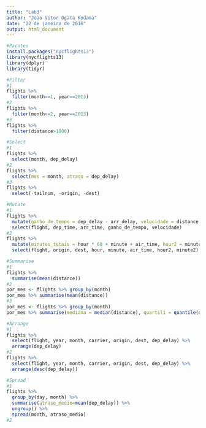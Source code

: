 ```yaml
---
title: "Lab3"
author: "Joao Vitor Ogata Kodama"
date: "22 de janeiro de 2016"
output: html_document
---
```


```r
#Pacotes
install.packages("nycflights13")
library(nycflights13)
library(dplyr)
library(tidyr)
```

```r
#Filter
#1
flights %>% 
  filter(month==1, year==2013)
#2
flights %>% 
  filter(month<=2, year==2013)
#3
flights %>% 
  filter(distance>1000)
```

```r
#Select
#1
flights %>% 
  select(month, dep_delay)
#2
flights %>% 
  select(mes = month, atraso = dep_delay)
#3
flights %>% 
  select(-tailnum, -origin, -dest)
```

```r
#Mutate
#1
flights %>% 
  mutate(ganho_de_tempo = dep_delay - arr_delay, velocidade = distance / air_time * 60) %>% 
  select(flight, dep_time, arr_time, ganho_de_tempo, velocidade)
#2
flights %>% 
  mutate(minutos_totais = hour * 60 + minute + air_time, hour2 = minutos_totais %/% 60, minute2 = minutos_totais %% 60) %>% 
  select(flight, origin, dest, hour, minute, air_time, hour2, minute2)
```

```r
#Summarise
#1
flights %>% 
  summarise(mean(distance))
#2
por_mes <- flights %>% group_by(month)
por_mes %>% summarise(mean(distance))
#3
por_mes <- flights %>% group_by(month)
por_mes %>% summarise(mediana = median(distance), quartil1 = quantile(distance, probs = c(0.25), na.rm = FALSE), media = mean(distance), quartil3 = quantile(distance, probs = c(0.75), na.rm = FALSE))
```

```r
#Arrange
#1
flights %>% 
  select(flight, year, month, carrier, origin, dest, dep_delay) %>% 
  arrange(dep_delay)
#2
flights %>% 
  select(flight, year, month, carrier, origin, dest, dep_delay) %>% 
  arrange(desc(dep_delay))
```

```r
#Spread
#1
flights %>%
  group_by(day, month) %>%
  summarise(atraso_medio=mean(dep_delay)) %>%
  ungroup() %>%
  spread(month, atraso_medio)
#2
```

```r

```


